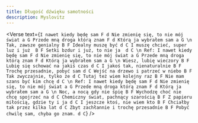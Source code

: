 ```yaml
---
title: Długość dźwięku samotności
description: Myslovitz
---
```



<Verse
  text={`
I nawet kiedy będę sam F d
Nie zmienię się, to nie mój świat a G
Przede mną droga którą znam F d
Którą ja wybrałem sam a G
\n
Tak, zawsze genialny B F
Idealny muszę być d C
I muszę chcieć, super luz i już  B F
Setki bzdur i już, to nie ja  d C
\n
Ref:
I nawet kiedy będę sam F d
Nie zmienię się, to nie mój świat a G
Przede mną droga którą znam F d
Którą ja wybrałem sam a G
\n
Wiesz, lubię wieczory B F
Lubię się schować na jakiś czas d C
I jakoś tak, nienaturalnie B F
Trochę przesadnie, pobyć sam d C
Wejść na drzewo i patrzeć w niebo B F
Tak zwyczajnie, tylko że d C
Tutaj też wiem kolejny raz B F
Nie mam szans być kim chcę d C
\n
Ref:
I nawet kiedy będę sam F d
Nie zmienię się, to nie mój świat a G
Przede mną droga którą znam F d
Którą ja wybrałem sam a G
\n
Noc, a nocą gdy nie śpię B F
Wychodzę choć nie chcę spojrzeć na d C
Chemiczny świat, pachnący szarością B F
Z papieru miłością, gdzie ty i ja d C
I jeszcze ktoś, nie wiem kto B F
Chciałby tak przez kilka lat d C
Zbyt zachłannie i trochę przesadnie B F
Pobyć chwilę sam, chyba go znam. d C
`}
/>

